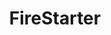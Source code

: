 ---
title: FireStarter
description: Get started building your docs site with Starlight.
template: splash
hero:
  tagline: FireStarter is a free and open source Discord bot used to start, stop and manage options on your minecraft servers using Python 
  image:
    file: ../../assets/firestarter.png
  actions:
    - text: Get Started
      link: /setup/start/
      icon: right-arrow
      variant: primary
    - text: Code Breakdown
      link: /context/overview/
      icon: right-arrow
      variant: primary
    - text: Source Code
      link: https://gi`thub.com/CherryYeti/FireStarter
      icon: external
---